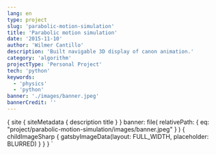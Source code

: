 ```yaml
---
lang: en
type: project
slug: 'parabolic-motion-simulation'
title: 'Parabolic motion simulation'
date: '2015-11-10'
author: 'Wilmer Cantillo'
description: 'Built navigable 3D display of canon animation.'
category: 'algorithm'
projectType: 'Personal Project'
tech: 'python'
keywords:
  - 'physics'
  - 'python'
banner: './images/banner.jpeg'
bannerCredit: ''
---
```


  {
    site {
      siteMetadata {
        description
        title
      }
    }
    banner: file(
      relativePath: {
        eq: "project/parabolic-motion-simulation/images/banner.jpeg"
      }
    ) {
      childImageSharp {
        gatsbyImageData(layout: FULL_WIDTH, placeholder: BLURRED)
      }
    }
  }
`
